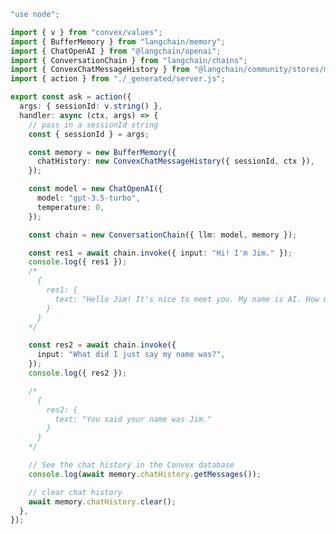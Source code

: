 ```typescript
"use node";

import { v } from "convex/values";
import { BufferMemory } from "langchain/memory";
import { ChatOpenAI } from "@langchain/openai";
import { ConversationChain } from "langchain/chains";
import { ConvexChatMessageHistory } from "@langchain/community/stores/message/convex";
import { action } from "./_generated/server.js";

export const ask = action({
  args: { sessionId: v.string() },
  handler: async (ctx, args) => {
    // pass in a sessionId string
    const { sessionId } = args;

    const memory = new BufferMemory({
      chatHistory: new ConvexChatMessageHistory({ sessionId, ctx }),
    });

    const model = new ChatOpenAI({
      model: "gpt-3.5-turbo",
      temperature: 0,
    });

    const chain = new ConversationChain({ llm: model, memory });

    const res1 = await chain.invoke({ input: "Hi! I'm Jim." });
    console.log({ res1 });
    /*
      {
        res1: {
          text: "Hello Jim! It's nice to meet you. My name is AI. How may I assist you today?"
        }
      }
    */

    const res2 = await chain.invoke({
      input: "What did I just say my name was?",
    });
    console.log({ res2 });

    /*
      {
        res2: {
          text: "You said your name was Jim."
        }
      }
    */

    // See the chat history in the Convex database
    console.log(await memory.chatHistory.getMessages());

    // clear chat history
    await memory.chatHistory.clear();
  },
});
```